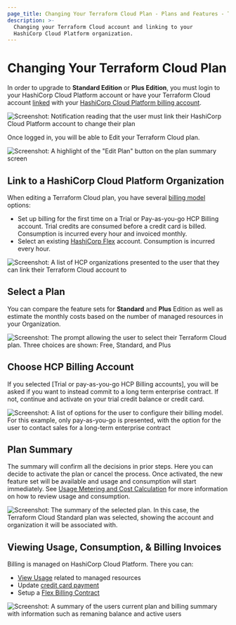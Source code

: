 ```yaml
---
page_title: Changing Your Terraform Cloud Plan - Plans and Features - Terraform Cloud
description: >-
  Changing your Terraform Cloud account and linking to your
  HashiCorp Cloud Platform organization.
---
```


# Changing Your Terraform Cloud Plan

In order to upgrade to **Standard Edition** or **Plus Edition**, you must login to your HashiCorp Cloud Platform account or have your Terraform Cloud account [linked](/terraform/cloud-docs/users-teams-organizations/users#linked-hcp-and-terraform-cloud-accounts) with your [HashiCorp Cloud Platform billing account](/hcp/docs/hcp/admin/billing). 

![Screenshot: Notification reading that the user must link their HashiCorp Cloud Platform account to change their plan](/img/docs/tfc-pnb-link-hcp.png)

Once logged in, you will be able to Edit your Terraform Cloud plan.

![Screenshot: A highlight of the "Edit Plan" button on the plan summary screen](/img/docs/tfc-edit-plan.png)

## Link to a HashiCorp Cloud Platform Organization

When editing a Terraform Cloud plan, you have several [billing model](/hcp/docs/hcp/admin/billing#billing-models) options:
- Set up billing for the first time on a Trial or Pay-as-you-go HCP Billing account. Trial credits are consumed before a credit card is billed. Consumption is incurred every hour and invoiced monthly.
- Select an existing [HashiCorp Flex](/hcp/docs/hcp/admin/billing/flex-billing) account.  Consumption is incurred every hour.

![Screenshot: A list of HCP organizations presented to the user that they can link their Terraform Cloud account to](/img/docs/tfc-hcp-org-link.png)

## Select a Plan

You can compare the feature sets for **Standard** and **Plus** Edition as well as estimate the monthly costs based on the number of managed resources in your Organization.

![Screenshot: The prompt allowing the user to select their Terraform Cloud plan. Three choices are shown: Free, Standard, and Plus](/img/docs/tfc-select-plan.png)

## Choose HCP Billing Account

If you selected [Trial or pay-as-you-go HCP Billing accounts], you will be asked if you want to instead commit to a long term enterprise contract.  If not, continue and activate on your trial credit balance or credit card.

![Screenshot: A list of options for the user to configure their billing model. For this example, only pay-as-you-go is presented, with the option for the user to contact sales for a long-term enterprise contract](/img/docs/tfc-hcp-billing-account.png)

## Plan Summary

The summary will confirm all the decisions in prior steps. Here you can decide to activate the plan or cancel the process.  Once activated, the new feature set will be available and usage and consumption will start immediately. See [Usage Metering and Cost Calculation](/hcp/docs/hcp/admin/billing/flex-billing#usage-metering-and-cost-calculation) for more information on how to review usage and consumption.

![Screenshot: The summary of the selected plan. In this case, the Terraform Cloud Standard plan was selected, showing the account and organization it will be associated with.](/img/docs/tfc-plan-summary.png)

## Viewing Usage, Consumption, & Billing Invoices

Billing is managed on HashiCorp Cloud Platform. There you can:
- [View Usage](/hcp/docs/hcp/admin/billing#hcp-usage) related to managed resources
- Update [credit card payment](/hcp/docs/hcp/admin/billing/payment)
- Setup a [Flex Billing Contract](/hcp/docs/hcp/admin/billing/payment#set-up-an-entitlement-or-flex-billing-contract)

![Screenshot: A summary of the users current plan and billing summary with information such as remaning balance and active users](/img/docs/tfc-usage-summary.png)